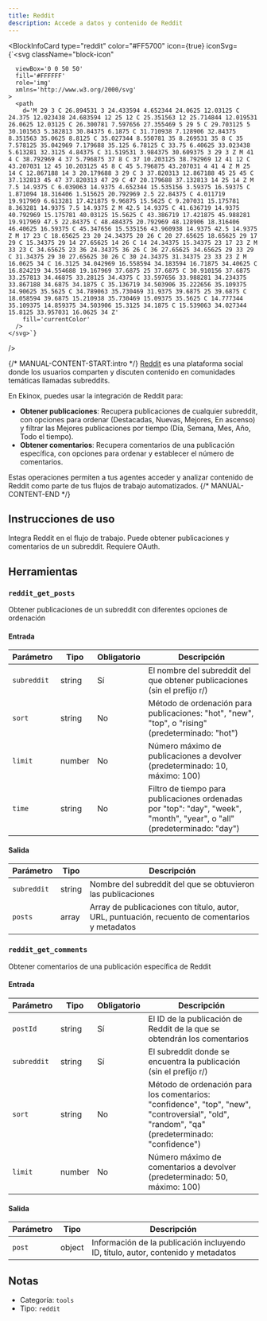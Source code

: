 ```yaml
---
title: Reddit
description: Accede a datos y contenido de Reddit
---
```



<BlockInfoCard 
  type="reddit"
  color="#FF5700"
  icon={true}
  iconSvg={`<svg className="block-icon"
      
      
      
      viewBox='0 0 50 50'
      fill='#FFFFFF'
      role='img'
      xmlns='http://www.w3.org/2000/svg'
    >
      <path
        d='M 29 3 C 26.894531 3 24.433594 4.652344 24.0625 12.03125 C 24.375 12.023438 24.683594 12 25 12 C 25.351563 12 25.714844 12.019531 26.0625 12.03125 C 26.300781 7.597656 27.355469 5 29 5 C 29.703125 5 30.101563 5.382813 30.84375 6.1875 C 31.710938 7.128906 32.84375 8.351563 35.0625 8.8125 C 35.027344 8.550781 35 8.269531 35 8 C 35 7.578125 35.042969 7.179688 35.125 6.78125 C 33.75 6.40625 33.023438 5.613281 32.3125 4.84375 C 31.519531 3.984375 30.609375 3 29 3 Z M 41 4 C 38.792969 4 37 5.796875 37 8 C 37 10.203125 38.792969 12 41 12 C 43.207031 12 45 10.203125 45 8 C 45 5.796875 43.207031 4 41 4 Z M 25 14 C 12.867188 14 3 20.179688 3 29 C 3 37.820313 12.867188 45 25 45 C 37.132813 45 47 37.820313 47 29 C 47 20.179688 37.132813 14 25 14 Z M 7.5 14.9375 C 6.039063 14.9375 4.652344 15.535156 3.59375 16.59375 C 1.871094 18.316406 1.515625 20.792969 2.5 22.84375 C 4.011719 19.917969 6.613281 17.421875 9.96875 15.5625 C 9.207031 15.175781 8.363281 14.9375 7.5 14.9375 Z M 42.5 14.9375 C 41.636719 14.9375 40.792969 15.175781 40.03125 15.5625 C 43.386719 17.421875 45.988281 19.917969 47.5 22.84375 C 48.484375 20.792969 48.128906 18.316406 46.40625 16.59375 C 45.347656 15.535156 43.960938 14.9375 42.5 14.9375 Z M 17 23 C 18.65625 23 20 24.34375 20 26 C 20 27.65625 18.65625 29 17 29 C 15.34375 29 14 27.65625 14 26 C 14 24.34375 15.34375 23 17 23 Z M 33 23 C 34.65625 23 36 24.34375 36 26 C 36 27.65625 34.65625 29 33 29 C 31.34375 29 30 27.65625 30 26 C 30 24.34375 31.34375 23 33 23 Z M 16.0625 34 C 16.3125 34.042969 16.558594 34.183594 16.71875 34.40625 C 16.824219 34.554688 19.167969 37.6875 25 37.6875 C 30.910156 37.6875 33.257813 34.46875 33.28125 34.4375 C 33.597656 33.988281 34.234375 33.867188 34.6875 34.1875 C 35.136719 34.503906 35.222656 35.109375 34.90625 35.5625 C 34.789063 35.730469 31.9375 39.6875 25 39.6875 C 18.058594 39.6875 15.210938 35.730469 15.09375 35.5625 C 14.777344 35.109375 14.859375 34.503906 15.3125 34.1875 C 15.539063 34.027344 15.8125 33.957031 16.0625 34 Z'
        fill='currentColor'
      />
    </svg>`}
/>

{/* MANUAL-CONTENT-START:intro */}
[Reddit](https://www.reddit.com/) es una plataforma social donde los usuarios comparten y discuten contenido en comunidades temáticas llamadas subreddits.

En Ekinox, puedes usar la integración de Reddit para:

- **Obtener publicaciones**: Recupera publicaciones de cualquier subreddit, con opciones para ordenar (Destacadas, Nuevas, Mejores, En ascenso) y filtrar las Mejores publicaciones por tiempo (Día, Semana, Mes, Año, Todo el tiempo).
- **Obtener comentarios**: Recupera comentarios de una publicación específica, con opciones para ordenar y establecer el número de comentarios.

Estas operaciones permiten a tus agentes acceder y analizar contenido de Reddit como parte de tus flujos de trabajo automatizados.
{/* MANUAL-CONTENT-END */}

## Instrucciones de uso

Integra Reddit en el flujo de trabajo. Puede obtener publicaciones y comentarios de un subreddit. Requiere OAuth.

## Herramientas

### `reddit_get_posts`

Obtener publicaciones de un subreddit con diferentes opciones de ordenación

#### Entrada

| Parámetro | Tipo | Obligatorio | Descripción |
| --------- | ---- | -------- | ----------- |
| `subreddit` | string | Sí | El nombre del subreddit del que obtener publicaciones \(sin el prefijo r/\) |
| `sort` | string | No | Método de ordenación para publicaciones: "hot", "new", "top", o "rising" \(predeterminado: "hot"\) |
| `limit` | number | No | Número máximo de publicaciones a devolver \(predeterminado: 10, máximo: 100\) |
| `time` | string | No | Filtro de tiempo para publicaciones ordenadas por "top": "day", "week", "month", "year", o "all" \(predeterminado: "day"\) |

#### Salida

| Parámetro | Tipo | Descripción |
| --------- | ---- | ----------- |
| `subreddit` | string | Nombre del subreddit del que se obtuvieron las publicaciones |
| `posts` | array | Array de publicaciones con título, autor, URL, puntuación, recuento de comentarios y metadatos |

### `reddit_get_comments`

Obtener comentarios de una publicación específica de Reddit

#### Entrada

| Parámetro | Tipo | Obligatorio | Descripción |
| --------- | ---- | -------- | ----------- |
| `postId` | string | Sí | El ID de la publicación de Reddit de la que se obtendrán los comentarios |
| `subreddit` | string | Sí | El subreddit donde se encuentra la publicación \(sin el prefijo r/\) |
| `sort` | string | No | Método de ordenación para los comentarios: "confidence", "top", "new", "controversial", "old", "random", "qa" \(predeterminado: "confidence"\) |
| `limit` | number | No | Número máximo de comentarios a devolver \(predeterminado: 50, máximo: 100\) |

#### Salida

| Parámetro | Tipo | Descripción |
| --------- | ---- | ----------- |
| `post` | object | Información de la publicación incluyendo ID, título, autor, contenido y metadatos |

## Notas

- Categoría: `tools`
- Tipo: `reddit`
